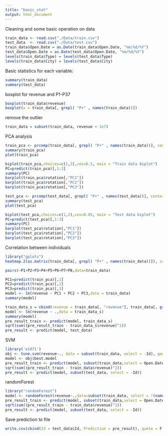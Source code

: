 ```yaml
---
title: "basic_stat"
output: html_document
---
```


Cleaning and some basic operation on data
```r
train_data <- read.csv("./Data/train.csv")
test_data  <- read.csv("./Data/test.csv")
train_data$Open.Date = as.Date(train_data$Open.Date, "%m/%d/%Y")
test_data$Open.Date = as.Date(test_data$Open.Date, "%m/%d/%Y")
levels(train_data$Type) = levels(test_data$Type)
levels(train_data$City) = levels(test_data$City)
```

Basic statistics for each variable:
```r
summary(train_data)
summary(test_data)
```

boxplot for revenue and P1-P37
```r
boxplot(train_data$revenue)
boxplot(x = train_data[, grepl( "P+" , names(train_data))])
```

remove the outlier
```r
train_data = subset(train_data, revenue < 1e7)
```

PCA analysis
```r
train_pca <- prcomp(train_data[, grepl( "P+" , names(train_data))], center = TRUE, scale = TRUE) 
summary(train_pca)
plot(train_pca)
```

```r
biplot(train_pca,choices=c(1,2),cex=0.5, main = "Train data biplot")
PC=predict(train_pca)[,1:3]
summary(PC)
barplot(train_pca$rotation[,"PC1"])
barplot(train_pca$rotation[,"PC2"])
barplot(train_pca$rotation[,"PC3"])
```

```r
test_pca <- prcomp(test_data[, grepl( "P+" , names(test_data))], center = TRUE, scale = TRUE) 
summary(test_pca)
plot(test_pca)

biplot(test_pca,choices=c(1,2),cex=0.05, main = "Test data biplot")
PC=predict(test_pca)[,1:3]
summary(PC)
barplot(test_pca$rotation[,"PC1"])
barplot(test_pca$rotation[,"PC2"])
barplot(test_pca$rotation[,"PC3"])
```

Correlation between individuals
```r
library("gplots")
heatmap.2(as.matrix(train_data[, grepl( "P+" , names(train_data))]), scale="column")
```

```r
pairs(~P1+P2+P3+P4+P5+P6+P7+P8,data=train_data)
```

```r
PC1=predict(train_pca)[,1]
PC2=predict(train_pca)[,2]
PC3=predict(train_pca)[,3]
model <- lm(revenue ~ PC1 + PC2 + PC3,data = train_data)
summary(model)
```

```r
train_data_s = cbind(revenue = train_data[, "revenue"], train_data[, grepl( "P+" , names(train_data))])
model <- lm(revenue ~ .,data = train_data_s)
summary(model)
pre_result_train <- predict(model, train_data_s)
sqrt(sum((pre_result_train - train_data_s$revenue)^2))
pre_result <- predict(model, test_data)
```

SVM
```r
library('e1071')
obj <- tune.svm(revenue~., data = subset(train_data, select = -Id), gama = 2^(-10:1), cost = 2^(2:10))
model <- obj$best.model
pre_result_train <- predict(model, subset(train_data,select = Open.Date:P37))
sqrt(sum((pre_result_train - train_data$revenue)^2))
pre_result <- predict(model, subset(test_data, select = -Id))
```

randomForest
```r
library("randomForest")
model <- randomForest(revenue~.,data=subset(train_data, select = !(names(train_data) %in% c("Id", "City"))))
pre_result_train <- predict(model, subset(train_data,select = Open.Date:P37))
sqrt(sum((pre_result_train - train_data$revenue)^2))
pre_result <- predict(model, subset(test_data, select = -Id))
```

Save prediction to file
```r

write.csv(cbind(Id = test_data$Id, Prediction = pre_result), quote = F, row.names = F, file = "./predict_result.csv")
```
